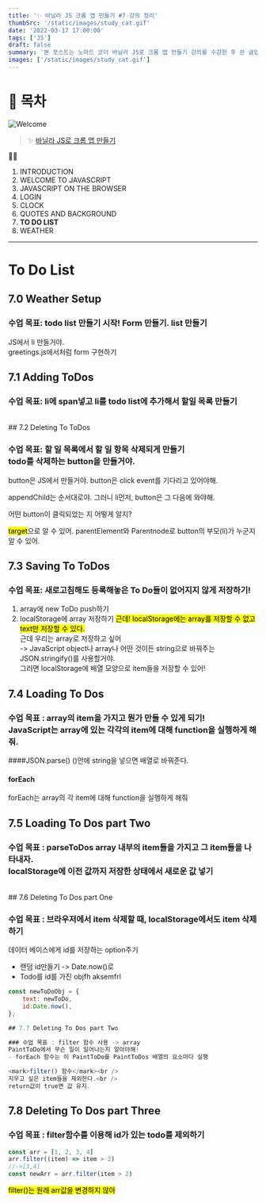 ```yaml
---
title: '✨ 바닐라 JS 크롬 앱 만들기 #7 강의 정리'
thumbSrc: '/static/images/study_cat.gif'
date: '2022-03-17 17:00:00'
tags: ['JS']
draft: false
summary: '본 포스트는 노마드 코더 바닐라 JS로 크롬 앱 만들기 강의를 수강한 후 쓴 글입니다.'
images: ['/static/images/study_cat.gif']
---
```


# 📌 목차

![Welcome](/static/images/study_cat.gif)

> ✨ [바닐라 JS로 크롬 앱 만들기](https://nomadcoders.co/javascript-for-beginners/lobby)

💁🏻

1.  INTRODUCTION
2.  WELCOME TO JAVASCRIPT
3.  JAVASCRIPT ON THE BROWSER
4.  LOGIN
5.  CLOCK
6.  QUOTES AND BACKGROUND
7.  **TO DO LIST**
8.  WEATHER

---

# To Do List

## 7.0 Weather Setup

### 수업 목표: todo list 만들기 시작! Form 만들기. list 만들기

JS에서 li 만들거야.<br />
greetings.js에서처럼 form 구현하기

## 7.1 Adding ToDos

### 수업 목표: li에 span넣고 li를 todo list에 추가해서 할일 목록 만들기

<br />
## 7.2 Deleting To ToDos

### 수업 목표: 할 일 목록에서 할 일 항목 삭제되게 만들기<br />todo를 삭제하는 button을 만들거야.

button은 JS에서 만들거야.
button은 click event를 기다리고 있어야해.

appendChild는 순서대로야. 그러니 li먼저, button은 그 다음에 와야해.

어떤 button이 클릭되었는 지 어떻게 알지?<br />

<mark>target</mark>으로 알 수 있어. parentElement와 Parentnode로 button의 부모(li)가 누군지 알 수
있어.

## 7.3 Saving To ToDos

### 수업 목표: 새로고침해도 등록해놓은 To Do들이 없어지지 않게 저장하기!

1. array에 new ToDo push하기
2. localStorage에 array 저장하기
   <mark>근데! localStorage에는 array를 저장할 수 없고 text만 저장할 수 있다.</mark>
   <br />
   근데 우리는 array로 저장하고 싶어
   <br />
   -> JavaScript object나 array나 어떤 것이든 string으로 바꿔주는
   <br />
   JSON.stringify()를 사용할거야.
   <br />
   그러면 localStorage에 배열 모양으로 item들을 저장할 수 있어!

## 7.4 Loading To Dos

### 수업 목표 : array의 item을 가지고 뭔가 만들 수 있게 되기!<br />JavaScript는 array에 있는 각각의 item에 대해 function을 실행하게 해줘.

####JSON.parse()
()안에 string을 넣으면 배열로 바꿔준다.

#### forEach

forEach는 array의 각 item에 대해 function을 실행하게 해줘

## 7.5 Loading To Dos part Two

### 수업 목표 : parseToDos array 내부의 item들을 가지고 그 item들을 나타내자.<br />localStorage에 이전 값까지 저장한 상태에서 새로운 값 넣기

<br />
## 7.6 Deleting To Dos part One

### 수업 목표 : 브라우저에서 item 삭제할 때, localStorage에서도 item 삭제하기

데이터 베이스에게 id를 저장하는 option주기

- 랜덤 id만들기 -> Date.now()로
- Todo를 id를 가진 objfh aksemfrl

```js
const newToDoObj = {
    text: newToDo,
    id:Date.now(),
};

## 7.7 Deleting To Dos part Two

### 수업 목표 : filter 함수 사용 -> array
PaintToDo에서 무슨 일이 일어나는지 알아야해!
- forEach 함수는 이 PaintToDo를 PaintToDos 배열의 요소마다 실행

<mark>filter() 함수</mark><br />
지우고 싶은 item들을 제외한다.<br />
return값이 true면 값 유지.
```

## 7.8 Deleting To Dos part Three

### 수업 목표 : filter함수를 이용해 id가 있는 todo를 제외하기

```js
const arr = [1, 2, 3, 4]
arr.filter((item) => item > 2)
//->[3,4]
const newArr = arr.filter(item > 2)
```

<mark>filter()는 원래 arr값을 변경하지 않아</mark>
